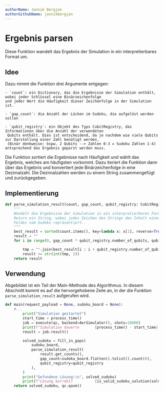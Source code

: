 ```yaml
---
authorName: Jannik Bergjan
authorGithubName: jannikbergjan
---
```


# Ergebnis parsen
Diese Funktion wandelt das Ergebnis der Simulation in ein interpretierbares Format um.

## Idee
Dazu nimmt die Funktion drei Argumente entgegen:

    - `count`: ein Dictionary, das die Ergebnisse der Simulation enthält, wobei jeder Schlüssel eine Binärzeichenfolge
    und jeder Wert die Häufigkeit dieser Zeichenfolge in der Simulation ist.

    - `gap_count`: die Anzahl der Lücken im Sudoku, die aufgelöst werden sollen

    - `qubit_registry`: ein Objekt des Typs CubitRegistry, das Informationen über die Anzahl der verwendeten
     Qubits enthält. Dies ist entscheidend, da je nachdem wie viele Qubits zur Darstellung einer Zahl benötigt werden,
     (Binär denkweise: bspw. 2 Qubits --> Zahlen 0-3 = Sudoku Zahlen 1-4) entsprechend das Ergebnis geparst werden muss.

Die Funktion sortiert die Ergebnisse nach Häufigkeit und wählt das Ergebnis, welches am häufigsten vorkommt.
Dazu iteriert die Funktion dann über das Ergebnis und konvertiert jede Binärzeichenfolge in eine Dezimalzahl.
Die Dezimalzahlen werden zu einem String zusammengefügt und zurückgegeben.

## Implementierung
```python
def parse_simulation_result(count, gap_count, qubit_registry: CubitRegisty) -> str:
    """
    Wandelt die Ergebnisse der Simulation in ein interpretierbares Format um.
    Return ein String, wobei jedes Zeichen des Strings den Inhalt eines freien
    Feldes vom Sudoku repräsentiert.
    """
    best_result = sorted(count.items(), key=lambda x: x[1], reverse=True)[0][0][::-1]
    result = ""
    for i in range(0, gap_count * qubit_registry.number_of_qubits, qubit_registry.number_of_qubits):

        tmp = "".join(best_result[i : i + qubit_registry.number_of_qubits])
        result += str(int(tmp, 2))
    return result

```

## Verwendung
Abgebildet ist ein Teil der Main-Methode des Algorithmus. In diesem Abschnitt kommt es auf die
hervorgehobene Zeile an, in der die Funktion ```parse_simulation_result``` aufgerufen wird.
```python {11-15}
def main(request_payload = None, sudoku_board = None):
    #...
        print("Simulation gestartet")
        start_time = process_time()
        job = execute(qc, backend=AerSimulator(), shots=10000)
        print(f"Simulation dauerte       {process_time() - start_time} Sekunden")
        result = job.result()

        solved_sudoku = fill_in_gaps(
            sudoku_board,
            parse_simulation_result(
                result.get_counts(),
                gap_count=sudoku_board.flatten().tolist().count(0),
                qubit_registry=qubit_registry
            ),
        )
        print("Gefundene Lösung:\n", solved_sudoku)
        print(f"Lösung korrekt?          {is_valid_sudoku_solution(solved_sudoku)}")
    return solved_sudoku, qc.qasm()
```
